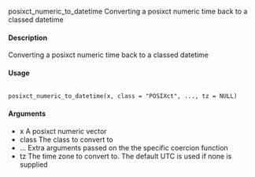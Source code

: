 posixct_numeric_to_datetime
Converting a posixct numeric time back to a classed datetime

#### Description
Converting a posixct numeric time back to a classed datetime

#### Usage
<pre><code>
posixct_numeric_to_datetime(x, class = "POSIXct", ..., tz = NULL)
</code></pre>
#### Arguments
* x A posixct numeric vector
* class The class to convert to
* ... Extra arguments passed on the the specific coercion function
* tz The time zone to convert to. The default UTC is used if none is supplied

